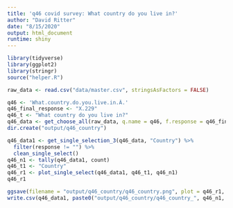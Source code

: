 ```yaml
---
title: 'q46 covid survey: What country do you live in?'
author: "David Ritter"
date: "8/15/2020"
output: html_document
runtime: shiny
---
```


```r
library(tidyverse)
library(ggplot2)
library(stringr)
source("helper.R")
```

```r
raw_data <- read.csv("data/master.csv", stringsAsFactors = FALSE)
```

```r
q46 <- 'What.country.do.you.live.in.Â.'
q46_final_response <- "X.229"
q46_t <- "What country do you live in?"
q46_data <- get_choose_all(raw_data, q.name = q46, f.response = q46_final_response)
dir.create("output/q46_country")
```

```r
q46_data1 <- get_single_selection_3(q46_data, "Country") %>%
  filter(response != "") %>%
  clean_single_select()
q46_n1 <- tally(q46_data1, count)
q46_t1 <- "Country"
q46_r1 <- plot_single_select(q46_data1, q46_t1, q46_n1)
q46_r1
```

```r
ggsave(filename = "output/q46_country/q46_country.png", plot = q46_r1, device = 'png')
write.csv(q46_data1, paste0("output/q46_country/q46_country_", q46_n1, ".csv"), row.names = FALSE)
```


